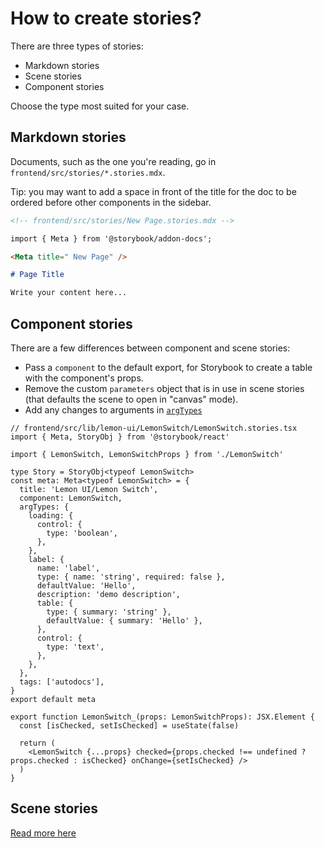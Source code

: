 
<Meta title=" How to create stories?" />

# How to create stories?

There are three types of stories:

- Markdown stories
- Scene stories
- Component stories

Choose the type most suited for your case.

## Markdown stories

Documents, such as the one you're reading, go in `frontend/src/stories/*.stories.mdx`.

Tip: you may want to add a space in front of the title for the doc to be ordered before other components in the sidebar.

```md
<!-- frontend/src/stories/New Page.stories.mdx -->

import { Meta } from '@storybook/addon-docs';

<Meta title=" New Page" />

# Page Title

Write your content here...
```

## Component stories

There are a few differences between component and scene stories:

- Pass a `component` to the default export, for Storybook to create a table with the component's props.
- Remove the custom `parameters` object that is in use in scene stories (that defaults the scene to open in "canvas" mode).
- Add any changes to arguments in [`argTypes`](https://storybook.js.org/docs/react/api/argtypes)

```tsx
// frontend/src/lib/lemon-ui/LemonSwitch/LemonSwitch.stories.tsx
import { Meta, StoryObj } from '@storybook/react'

import { LemonSwitch, LemonSwitchProps } from './LemonSwitch'

type Story = StoryObj<typeof LemonSwitch>
const meta: Meta<typeof LemonSwitch> = {
  title: 'Lemon UI/Lemon Switch',
  component: LemonSwitch,
  argTypes: {
    loading: {
      control: {
        type: 'boolean',
      },
    },
    label: {
      name: 'label',
      type: { name: 'string', required: false },
      defaultValue: 'Hello',
      description: 'demo description',
      table: {
        type: { summary: 'string' },
        defaultValue: { summary: 'Hello' },
      },
      control: {
        type: 'text',
      },
    },
  },
  tags: ['autodocs'],
}
export default meta

export function LemonSwitch_(props: LemonSwitchProps): JSX.Element {
  const [isChecked, setIsChecked] = useState(false)

  return (
    <LemonSwitch {...props} checked={props.checked !== undefined ? props.checked : isChecked} onChange={setIsChecked} />
  )
}
```

## Scene stories

[Read more here](/docs/how-to-build-a-scene--page#6-create-a-story-for-your-scene)
